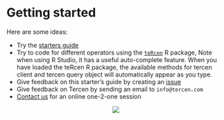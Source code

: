 # Getting started {#getting-started}
Here are some ideas:

* Try the [starters guide](https://tercen.github.io/starters-guide/)
* Try to code for different operators using the [`teRcen`](https://github.com/tercen/tercen) R package, Note when using R Studio, it has a useful auto-complete feature. When you have loaded the teRcen R package, the available methods for tercen client and tercen query object will automatically appear as you type.
* Give feedback on this starter's guide by creating an [issue](https://github.com/tercen/tercen-book/issues)
* Give feedback on Tercen by sending an email to `info@tercen.com`
* [Contact us](mailto:info@tercen.com) for an online one-2-one session


<center>![](images/stairs.png)</center>
